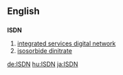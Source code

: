==English==

==={{initialism}}===
'''ISDN'''

# [[integrated services digital network]]
# [[isosorbide dinitrate]]

[[de:ISDN]]
[[hu:ISDN]]
[[ja:ISDN]]